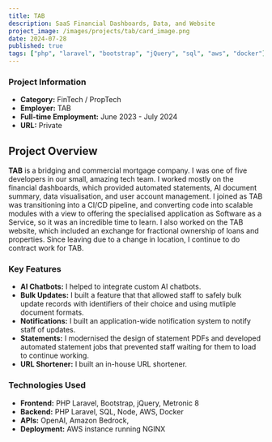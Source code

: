 ```yaml
---
title: TAB
description: SaaS Financial Dashboards, Data, and Website
project_image: /images/projects/tab/card_image.png
date: 2024-07-28
published: true
tags: ["php", "laravel", "bootstrap", "jQuery", "sql", "aws", "docker"]
---
```


<div className="grid grid-cols-1 md:grid-cols-2">
    <AnimatedPhone scrollDir="y" screenBackgroundImage="/images/projects/tab/animated_mobile.png" navBackgroundImage="/images/projects/tab/animated_mobile_nav.png" />
    <div>
        <h3>Project Information</h3>
        <ul>
            <li><strong>Category:</strong> FinTech / PropTech</li>
            <li><strong>Employer:</strong> TAB</li>
            <li><strong>Full-time Employment:</strong> June 2023 - July 2024</li>
            <li><strong>URL:</strong> Private</li>
        </ul>
    </div>
</div>

## Project Overview
**TAB** is a bridging and commercial mortgage company. I was one of five developers in our small, amazing tech team. I worked mostly on the financial dashboards, which provided automated statements, AI document summary, data visualisation, and user account management. I joined as TAB was transitioning into a CI/CD pipeline, and converting code into scalable modules with a view to offering the specialised application as Software as a Service, so it was an incredible time to learn. I also worked on the TAB website, which included an exchange for fractional ownership of loans and properties. Since leaving due to a change in location, I continue to do contract work for TAB.

### Key Features
- **AI Chatbots:** I helped to integrate custom AI chatbots.
- **Bulk Updates:** I built a feature that that allowed staff to safely bulk update records with identifiers of their choice and using mutliple document formats.
- **Notifications:** I built an application-wide notification system to notify staff of updates.
- **Statements:** I modernised the design of statement PDFs and developed automated statement jobs that prevented staff waiting for them to load to continue working.
- **URL Shortener:** I built an in-house URL shortener.

### Technologies Used
- **Frontend:** PHP Laravel, Bootstrap, jQuery, Metronic 8
- **Backend:** PHP Laravel, SQL, Node, AWS, Docker
- **APIs:** OpenAI, Amazon Bedrock, 
- **Deployment:** AWS instance running NGINX